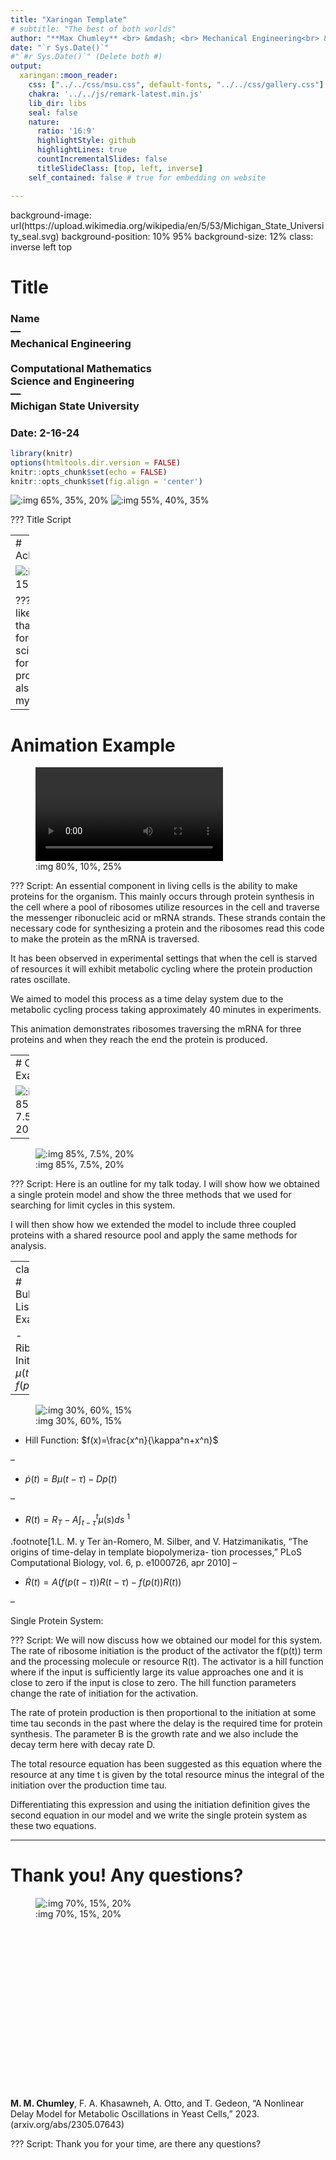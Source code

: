 ```yaml
---
title: "Xaringan Template"
# subtitle: "The best of both worlds"
author: "**Max Chumley** <br> &mdash; <br> Mechanical Engineering<br> &mdash;<br> Michigan State University <br> &mdash;"
date: "`r Sys.Date()`"
#"`#r Sys.Date()`" (Delete both #)
output:
  xaringan::moon_reader:
    css: ["../../css/msu.css", default-fonts, "../../css/gallery.css"]
    chakra: '../../js/remark-latest.min.js'
    lib_dir: libs
    seal: false
    nature:
      ratio: '16:9'
      highlightStyle: github
      highlightLines: true
      countIncrementalSlides: false
      titleSlideClass: [top, left, inverse]
    self_contained: false # true for embedding on website

---
```

background-image: url(https://upload.wikimedia.org/wikipedia/en/5/53/Michigan_State_University_seal.svg)
background-position: 10% 95%
background-size: 12%
class: inverse left top

# Title

### **Name** <br> &mdash; <br> Mechanical Engineering<br><br>Computational Mathematics<br>Science and Engineering<br> &mdash;<br> Michigan State University

### Date: 2-16-24

<!-- ------------------------------------------------------- -->
<!-- DO NOT REMOVE -->
```r
library(knitr)
options(htmltools.dir.version = FALSE)
knitr::opts_chunk$set(echo = FALSE)
knitr::opts_chunk$set(fig.align = 'center')
```
<!-- ------------------------------------------------------- -->


<!-- SET TITLE IMAGES HERE -- NOTE: :img takes 3 arguments: (width, left, top) to position the graphic.-->
![:img 65%, 35%, 20%](../figs/white_block.png)
![:img 55%, 40%, 35%](../figs/title_graphic.gif)

???
Title Script

---
# Acknowledgements 

![:img 60%, 20%, 15%](../../people/people.png)

???
Script: 
I would like to start by thanking the air force office of  scientific research for funding this project. I would also like to thank my collaborators ...

---

# Animation Example

<!-- ![:img 80%, 10%, 15%](../figs/no_signals.gif) -->

![:img 80%, 10%, 25%](../figs/sl_animation.mp4)

???
Script: 
An essential component in living cells is the ability to make proteins for the organism. This mainly occurs through protein synthesis in the cell where a pool of ribosomes utilize resources in the cell and traverse the messenger ribonucleic acid or mRNA strands. These strands contain the necessary code for synthesizing a protein and the ribosomes read this code to make the protein as the mRNA is traversed. 

It has been observed in experimental settings that when the cell is starved of resources it will exhibit metabolic cycling where the protein production rates oscillate. 

We aimed to model this process as a time delay system due to the metabolic cycling process taking approximately 40 minutes in experiments. 

This animation demonstrates ribosomes traversing the mRNA for three proteins and when they reach the end the protein is produced.


---
# Clicky Example

![:img 85%, 7.5%, 20%](../figs/1ptn_outline.png)
--
    
![:img 85%, 7.5%, 20%](../figs/3ptn_outline.png)

???
Script: 
Here is an outline for my talk today. I will show how we obtained a single protein model and show the three methods that we used for searching for limit cycles in this system.

I will then show how we extended the model to include three coupled proteins with a shared resource pool and apply the same methods for analysis.

---
class: left
# Bulleted List Example

- Ribosome Initiation: $\mu(t)=f(p(t))R(t)$

--

![:img 30%, 60%, 15%](../figs/hill.png)

- Hill Function: $f(x)=\frac{x^n}{\kappa^n+x^n}$

--

- $\dot{p}(t) = B\mu(t-\tau) - Dp(t)$

--

- $R(t) = R_T - A\int_{t-\tau}^t\mu(s)ds$ $^1$

.footnote[1.L. M. y Ter ́an-Romero, M. Silber, and V. Hatzimanikatis, “The origins of time-delay in template biopolymeriza-
tion processes,” PLoS Computational Biology, vol. 6, p. e1000726, apr 2010]
--

- $\dot{R}(t) = A(f(p(t-\tau))R(t-\tau) - f(p(t))R(t))$

--

Single Protein System:
\begin{align}
  \dot{p}(t) &= Bf(p(t-\tau))R(t-\tau) - Dp(t),\\
  \dot{R}(t) &= A(f(p(t-\tau))R(t-\tau) - f(p(t))R(t))
\end{align}

???
Script: 
We will now discuss how we obtained our model for this system. 
The rate of ribosome initiation is the product of the activator the f(p(t)) term and the processing  molecule or resource R(t). The activator is a hill function where if the input is sufficiently large its value approaches one and it is close to zero if the input is close to zero. The hill function parameters change the rate of initiation for the activation.  

The rate of protein production is then proportional to the initiation at some time tau seconds in the past where the delay is the required time for protein synthesis. The parameter B is the growth rate and we also include the decay term here with decay rate D.

The total resource equation has been suggested as this equation where the resource at any time t is given by the total resource minus the integral of the initiation over the production time tau. 

Differentiating this expression and using the initiation definition gives the second equation in our model and we write the single protein system as these two equations. 


---
# Thank you! Any questions?

![:img 70%, 15%, 20%](../figs/3ptn_outline.png)

</br></br></br></br></br></br></br></br></br></br></br></br></br></br></br></br>
**M. M. Chumley**, F. A. Khasawneh, A. Otto, and T. Gedeon, “A Nonlinear Delay Model for Metabolic Oscillations in Yeast Cells,” 2023.
(arxiv.org/abs/2305.07643)

???
Script: 
Thank you for your time, are there any questions?











